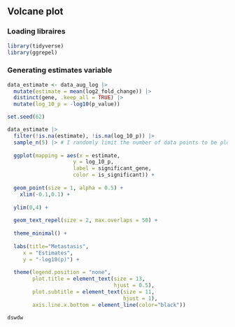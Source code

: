 ## Volcane plot

### Loading libraires
```r
library(tidyverse)
library(ggrepel)
```

### Generating estimates variable

```r
data_estimate <- data_aug_log |>
  mutate(estimate = mean(log2_fold_change)) |>
  distinct(gene, .keep_all = TRUE) |>
  mutate(log_10_p = -log10(p_value))
```

```r
set.seed(62)

data_estimate |>
  filter(!is.na(estimate), !is.na(log_10_p)) |>
  sample_n(5) |> # I randomly limit the number of data points to be plotted
  
  ggplot(mapping = aes(x = estimate, 
                     y = log_10_p,
                     label = significant_gene,
                     color = is_significant)) +
  
  geom_point(size = 1, alpha = 0.5) +
    xlim(-0.1,0.1) +
  
  ylim(0,4) +
  
  geom_text_repel(size = 2, max.overlaps = 50) +
  
  theme_minimal() +
  
  labs(title="Metastasis",
     x = "Estimates", 
     y = "-log10(p)") +
  
  theme(legend.position = "none", 
        plot.title = element_text(size = 13,
                                  hjust = 0.5),
        plot.subtitle = element_text(size = 11,
                                     hjust = 1),
        axis.line.x.bottom = element_line(color="black"))

dswdw
```